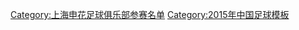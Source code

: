 {{Football squad with groups
|name=2015年中超分类名单上海绿地申花
|bgcolor=#0030A0
|bordercolor=#60C0F8
|textcolor=red
|title=[[上海绿地足球俱乐部|<span style="color:red">上海绿地申花</span>]] — [[2015年中国足球超级联赛|<span style="color:red">2015年</span>]][[中国足球超级联赛|<span style="color:red">中超联赛第 6 名</span>]]、[[2015年中国足协杯|<span style="color:red">足协杯亚军</span>]]
|group1=全年参赛球员
|list1=<div>
{{football squad2 player|no=1|name=[[耿晓锋]]}}
{{football squad2 player|no=2|name=[[熊飞 (足球运动员)|熊飞]]}}
{{football squad2 player|no=3|name=[[李建滨]]}}
{{football squad2 player|no=4|name={{flagicon|GRE}} {{flagicon|AUS}} [[阿夫拉姆·帕帕多普洛斯|-{zh-hans:帕帕多普洛斯;zh-hk:柏比度普路斯}-]]}}
{{football squad2 player|no=5|name=[[王寿挺]]}}
{{football squad2 player|no=6|name=[[李文博 (足球运动员)|李文博]]}}
{{football squad2 player|no=8|name=[[张璐 (足球运动员)|张璐]]}}
{{football squad2 player|no=10|name={{flagicon|COL}} [[吉奥瓦尼·莫雷诺|-{zh-hans:莫雷诺;zh-hk:莫連奴}-]]}}
{{football squad2 player|no=11|name=[[吕征]]}}
{{football squad2 player|no=15|name=[[战怡麟]]}}
{{football squad2 player|no=17|name={{flagicon|AUS}} {{flagicon|SAM}} [[蒂姆·卡希尔|卡希尔]]}}
{{football squad2 player|no=18|name=[[高迪]]}}
{{football squad2 player|no=19|name=[[郑凯木]]}}
{{football squad2 player|no=20|name=[[王赟]]}}
{{football squad2 player|no=21|name=[[姜坤]]}}
{{football squad2 player|no=22|name=[[邱盛炯]]}}
{{football squad2 player|no=23|name=[[柏佳骏]]}}
{{football squad2 player|no=24|name=[[邓卓翔]]}}
{{football squad2 player|no=28|name=[[曹赟定]]}}
{{football squad2 player|no=29|name=[[范凌江]]}}
{{Football squad2 player|no=30|name=[[陶金 (足球运动员)|陶金]]}}
</div>
|group2=夏季转入球员
|list2=<div>
{{football squad2 player|no=9|name={{flagicon|SEN}} {{flagicon|FRA}} [[丹巴·巴亞|-{zh-hans:登巴·巴;zh-hk:丹巴·巴亞}-]]}}
{{football squad2 player|no=14|name={{flagicon|MLI}} {{flagicon|FRA}} [[穆罕默德·西索科|-{zh-hans:西索科;zh-hk:施素高}-]]}}
{{football squad2 player|no=31|name=[[徐骏敏]]}}
{{football squad2 player|no=33|name=[[徐君]]}}
{{football squad2 player|no=34|name=[[沈俊]]}}
{{football squad2 player|no=55|name=[[李晓明 (足球运动员)|李晓明]]}}
{{football squad2 player|no=56|name=[[徐友刚]]}}
{{football squad2 player|no=57|name=[[曹传宇]]}}
{{Football squad2 player|no=58|name=[[陈涛 (1995年)|陈涛]]}}

</div>
|group3=夏季转出球员
|list3=<div>
{{football squad2 player|no=7|name=[[王长庆]]}}
{{football squad2 player|no=12|name={{flagicon|BRA}} [[保罗·恩里克·卡尔内鲁·费里奥|-{zh-hans:恩里克;zh-hk:軒歷基;zh-tw:恩里克;}-]]}}
{{football squad2 player|no=13|name={{flagicon|ZAM}} [[斯托皮拉·苏恩祖|-{zh-hans:苏祖;zh-hk:辛素}-]]}}
{{football squad2 player|no=16|name=[[王飞 (男子足球运动员)|王飞]]}}
{{football squad2 player|no=25|name=[[苏顺]]}}
{{football squad2 player|no=26|name=[[梁雨]]}}
{{football squad2 player|no=27|name=[[刘嘉伟]]}}
{{football squad2 player|no=32|name=[[吴长琦]]}}
{{Football squad2 player|no=35|name=[[白烁]]}}
</div>
|group4=主教练
|list4={{flagicon|FRA}} [[弗兰西斯·吉约|-{zh-hans:吉约;zh-hk:基洛特}-]]
}}
<noinclude>
{{DEFAULTSORT:Shanghai Greenland F.C. Squad 2015}}
[[Category:上海申花足球俱乐部参赛名单]]
[[Category:2015年中国足球模板]]
</noinclude>